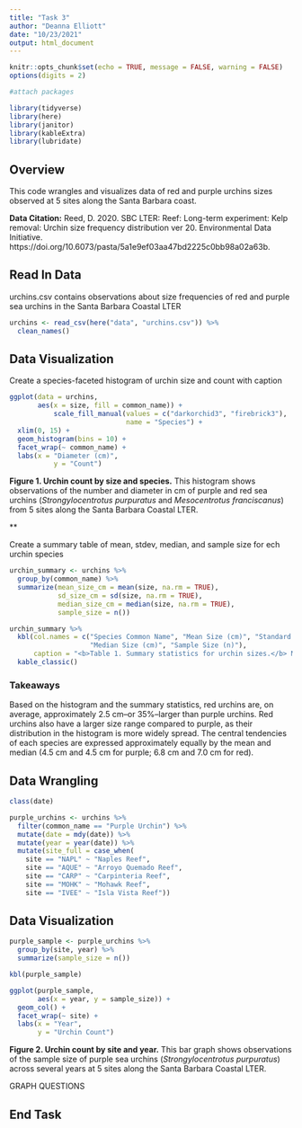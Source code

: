 ```yaml
---
title: "Task 3"
author: "Deanna Elliott"
date: "10/23/2021"
output: html_document
---
```


```r
knitr::opts_chunk$set(echo = TRUE, message = FALSE, warning = FALSE)
options(digits = 2)

#attach packages

library(tidyverse)
library(here)
library(janitor)
library(kableExtra)
library(lubridate)
```

## Overview ##

This code wrangles and visualizes data of red and purple urchins sizes observed at 5 sites along the Santa Barbara coast.

**Data Citation:** Reed, D. 2020. SBC LTER: Reef: Long-term experiment: Kelp removal: Urchin size frequency distribution ver 20. Environmental Data Initiative. https://doi.org/10.6073/pasta/5a1e9ef03aa47bd2225c0bb98a02a63b. 

## Read In Data ##

urchins.csv contains observations about size frequencies of red and purple sea urchins in the Santa Barbara Coastal LTER

```r

urchins <- read_csv(here("data", "urchins.csv")) %>% 
  clean_names()
```

## Data Visualization ##

Create a species-faceted histogram of urchin size and count with caption

```r

ggplot(data = urchins,
       aes(x = size, fill = common_name)) +
           scale_fill_manual(values = c("darkorchid3", "firebrick3"),
                             name = "Species") +
  xlim(0, 15) +
  geom_histogram(bins = 10) +
  facet_wrap(~ common_name) +
  labs(x = "Diameter (cm)",
           y = "Count")
```

**Figure 1. Urchin count by size and species.** This histogram shows observations of the number and diameter in cm of purple and red sea urchins (*Strongylocentrotus purpuratus* and *Mesocentrotus franciscanus*) from 5 sites along the Santa Barbara Coastal LTER.

**

Create a summary table of mean, stdev, median, and sample size for ech urchin species

```r

urchin_summary <- urchins %>% 
  group_by(common_name) %>% 
  summarize(mean_size_cm = mean(size, na.rm = TRUE), 
            sd_size_cm = sd(size, na.rm = TRUE),
            median_size_cm = median(size, na.rm = TRUE),
            sample_size = n())

urchin_summary %>% 
  kbl(col.names = c("Species Common Name", "Mean Size (cm)", "Standard Deviation (cm)",
                    "Median Size (cm)", "Sample Size (n)"),
      caption = "<b>Table 1. Summary statistics for urchin sizes.</b> Mean, standard deviation, and median in cm and sample size of purple and red sea  urchins (<i>Strongylocentrotus purpuratus</i> and <i>Mesocentrotus franciscanus</i>) observed at Santa Barbara Coastal LTER.") %>% 
  kable_classic()
```

### Takeaways ###

Based on the histogram and the summary statistics, red urchins are, on average, approximately 2.5 cm--or 35%--larger than purple urchins. Red urchins also have a larger size range compared to purple, as their distribution in the histogram is more widely spread. The central tendencies of each species are expressed approximately equally by the mean and median (4.5 cm and 4.5 cm for purple; 6.8 cm and 7.0 cm for red).

## Data Wrangling ##

```r

class(date)

purple_urchins <- urchins %>% 
  filter(common_name == "Purple Urchin") %>% 
  mutate(date = mdy(date)) %>% 
  mutate(year = year(date)) %>% 
  mutate(site_full = case_when(
    site == "NAPL" ~ "Naples Reef",
    site == "AQUE" ~ "Arroyo Quemado Reef",
    site == "CARP" ~ "Carpinteria Reef",
    site == "MOHK" ~ "Mohawk Reef",
    site == "IVEE" ~ "Isla Vista Reef"))
```

## Data Visualization ##

```r

purple_sample <- purple_urchins %>% 
  group_by(site, year) %>% 
  summarize(sample_size = n())

kbl(purple_sample)
```

```r

ggplot(purple_sample,
       aes(x = year, y = sample_size)) +
  geom_col() +
  facet_wrap(~ site) +
  labs(x = "Year",
       y = "Urchin Count")
```

**Figure 2. Urchin count by site and year.** This bar graph shows observations of the sample size of purple sea urchins (*Strongylocentrotus purpuratus*) across several years at 5 sites along the Santa Barbara Coastal LTER.

GRAPH QUESTIONS

## End Task ##